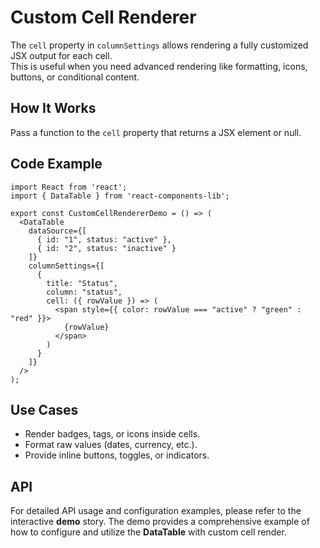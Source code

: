 
<Meta title="Organisms/DataTable/Cell Custom Renderer" component={DataTable} />

# Custom Cell Renderer

The `cell` property in `columnSettings` allows rendering a fully customized JSX output for each cell.  
This is useful when you need advanced rendering like formatting, icons, buttons, or conditional content.

## How It Works

Pass a function to the `cell` property that returns a JSX element or null.

## Code Example

```tsx
import React from 'react';
import { DataTable } from 'react-components-lib';

export const CustomCellRendererDemo = () => (
  <DataTable
    dataSource={[
      { id: "1", status: "active" },
      { id: "2", status: "inactive" }
    ]}
    columnSettings={[
      {
        title: "Status",
        column: "status",
        cell: ({ rowValue }) => (
          <span style={{ color: rowValue === "active" ? "green" : "red" }}>
            {rowValue}
          </span>
        )
      }
    ]}
  />
);
```

## Use Cases

- Render badges, tags, or icons inside cells.
- Format raw values (dates, currency, etc.).
- Provide inline buttons, toggles, or indicators.

## API
For detailed API usage and configuration examples, please refer to the interactive **demo** story. The demo provides a comprehensive example of how to configure and utilize the **DataTable** with custom cell render.